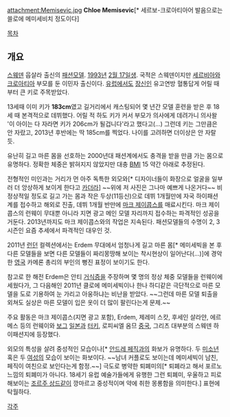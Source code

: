 attachment:Memisevic.jpg
'''Chloe Memisevic'''[* 세르보-크로아티아어 발음으로는 쓸로에 메미세비치 정도이다]

[[목차]]
== 개요 ==
[[스웨덴]] 웁살라 출신의 [[패션모델]]. [[1993년]] [[2월 17일]]생. 국적은 스웨덴이지만 [[세르비아]]와 [[크로아티아]] 부모를 둔 이민자 출신이다. [[유럽]]에서도 [[장신]]인 유고연방 혈통답게 어릴 때부터 큰 키로 주목받았다.

13세때 이미 키가 '''183cm'''였고 길거리에서 캐스팅되어 몇 년간 모델 훈련을 받은 후 18세 때 본격적으로 데뷔했다. 어릴 적 하도 키가 커서 부모가 의사에게 데려가니 의사왈 '이 아이는 다 자라면 키가 206cm가 될겁니다'라고 했다고(…) 그런데 키는 그만큼은 안 자랐고, 2013년 후반에는 딱 185cm를 찍었다. 나이를 고려하면 더이상은 안 자랄 듯.

유난히 길고 마른 몸을 선호하는 2000년대 패션계에서도 충격을 받을 만큼 가는 몸으로 유명하다. 정확한 체중은 밝혀지지 않았지만 대충 [[BMI]] 15 약간 아래로 추정된다.

전형적인 미인과는 거리가 먼 아주 독특한 외모와[* 디자이너들이 화장으로 얼굴을 일부러 더 앙상하게 보이게 한다고 [[카더라]]] ~~위에 저 사진은 그나마 예쁘게 나온거다~~ 비정상적일 정도로 길고 가는 몸과 작은 두상(11등신)으로 데뷔 1개월만에 자국 하이패션계를 접수하고 해외로 진출, 데뷔 1개월 반만에 [[마크 제이콥스]]를 매료시킨다. 마크 제이콥스의 런웨이 무대뿐 아니라 지면 광고 메인 모델 자리까지 접수하는 파격적인 성공을 거둔다. 2013년까지도 마크 제이콥스와의 작업은 지속된다. 패션모델들의 수명이 2, 3 시즌인 요즘 추세에서 파격적인 대우인 것.

2011년 [[런던]] 컬렉션에서는 Erdem 무대에서 엄청나게 길고 마른 몸[* 메미세빅을 본 후 다른 모델들을 보면 다른 모델들이 짜리몽땅해 보이는 착시현상이 일어난다(…)]에 경악한 [[영국]] 카메론 총리의 부인의 뻥진 표정이 보이기도 한다.

참고로 한 해전 Erdem은 안티 [[거식증]]을 주장하며 몇 명의 정상 체중 모델들을 런웨이에 세웠다가, 그 다음해인 2011년 클로에 메미세빅이나 한나 하디같은 극단적으로 마른 모델을 도로 기용하여 눈 가리고 아웅하냐는 비난을 받았다. ~~그런데 마른 모델 퇴출을 외쳐도 실상은 마른 모델이 입은 옷이 더 많이 팔린다는게 문제.~~

주요 활동은 마크 제이콥스(지면 광고 포함), Erdem, 제레미 스캇, 후세인 살라얀, 에르메스 등의 런웨이와 [[보그]] [[일본]]과 [[터키]], 로피씨엘 옴므 [[중국]], 그리츠 대부분의 스웨덴 하이패션지에 등장했다.

외모의 특성을 살려 중성적인 모습이나[* [[안드레 페직]]과의 화보가 유명하다. 두 [[미소년]] 혹은 두 [[여성]]의 모습이 보이는 화보이다. ~~남녀 커플로도 보이는데 메미세빅이 남친, 페직이 여친으로 보인다는게 함정.~~] 극도로 병약한 퇴폐미의[* 퇴폐라고 해서 포르노 느낌의 퇴폐미가 아니다. 18세기 유럽 예술가들에게 유행한 그런 퇴폐미, 우울하고 피로해보이는 [[조르주 상드]]같이 깡마르고 중성적이며 약에 취한 몽롱함을 의미한다.] 표현에 탁월하다.

[[각주]]
